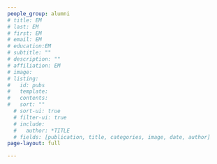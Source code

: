 ```yaml
---
people_group: alumni
# title: EM
# last: EM
# first: EM
# email: EM
# education:EM
# subtitle: ""
# description: ""
# affiliation: EM
# image: 
# listing:
#   id: pubs
#   template: 
#   contents: 
#   sort: ""
  # sort-ui: true
  # filter-ui: true
  # include:
  #   author: *TITLE
  # fields: [publication, title, categories, image, date, author]
page-layout: full

---
```


